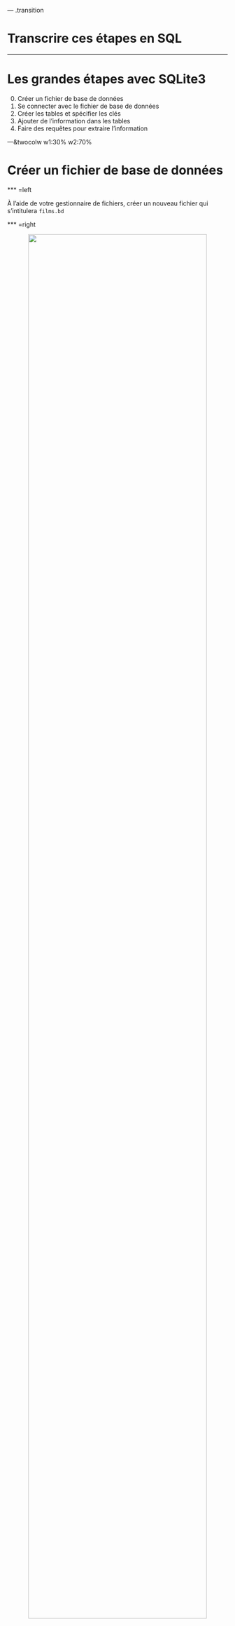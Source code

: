 
--- .transition

# Transcrire ces étapes en SQL

---

# Les grandes étapes avec SQLite3

0. Créer un fichier de base de données
1. Se connecter avec le fichier de base de données
2. Créer les tables et spécifier les clés
3. Ajouter de l'information dans les tables
4. Faire des requêtes pour extraire l'information


---&twocolw w1:30% w2:70%

# Créer un fichier de base de données

*** =left

À l'aide de votre gestionnaire de fichiers, créer un nouveau fichier qui s'intitulera `films.bd`

*** =right

<div style='text-align:center;'>
  <img src="assets/img/gf.png" width="90%"></img>
</div>


---&twocolw w1:40% w2:60%

# Se connecter au fichier la BD (SQLite3) via R

*** =right

```r
system("rm -f ./assets/data/films.db")
```

```r
library(RSQLite)
con <- dbConnect(SQLite(), dbname="./assets/data/films.db")
## !ATTENTION!: Ceci est mon chemin d'accès vers le fichier!
## Astuces: getwd() et setwd()
```

```r
dbSendQuery(con,"Instructions SQL à envoyer")
```

*** =left

- `con` est un objet contenant la connexion avec le serveur/fichier de base de données.
- On utilisera la fonction `dbSendQuery()` pour envoyer les instructions SQL.
- Le deuxième argument de la fonction `dbSendQuery()` est une chaine de caractères contenant les instructions SQL.


---&twocolw w1:50% w2:50%

# Création de la base de données via R

```r
dbSendQuery(con,"CREATE DATABASE films;")
```

## Important:

1. `CREATE DATABASE` serait importante seulement avec d'autres SGBDs (approche serveur). Dans le cas de SQLite3, un fichier = une base de données.
2. En SQL, chaque instruction se termine par un point-virgule.
3. Les instructions sont écrites en majuscules et les variables en minuscules.
4. Toutes les instructions SQL sont énumérées et expliquées en Français à cette adresse: [http://docs.postgresql.fr/9.5/sql-commands.html](http://docs.postgresql.fr/9.5/sql-commands.html)


---&twocol

# Création d'une première table avec clé primaire

*** =left

Voici un exemple d'instruction SQL pour créer la table `films`.

```sql
CREATE TABLE films (
    code        VARCHAR(5),
    titre       VARCHAR(40),
    did         INTEGER,
    date_prod   DATE,
    genre       VARCHAR(10),
    duree       INTEGER,
    PRIMARY KEY(code,titre)
);
```

*** =right

- `films` est le nom de la table
- Chaque attribut de la table (`code`,`titre` etc) dispose d'un type de données (`char(5)`, `varchar(40)` etc) [Type de données SQLite](https://www.sqlite.org/datatype3.html)
- La dernière ligne correspond aux contraintes de la table telle que la clé primaire.
- **Question:** Cette clé primaire est composite ou simple?

---&twocol

# Création d'une table avec clé étrangère

*** =left

Si l'on veut créer une table `acteurs` et référencer cette table à la table `films`.

```sql
CREATE TABLE acteurs (
    nom         VARCHAR(40),
    prenom      VARCHAR(40),
    naissance   DATE,
    code        CHAR(5),
    titre       VARCHAR(40),
    PRIMARY KEY (nom,prenom),
    FOREIGN KEY (code, titre) REFERENCES
        films (code, titre) ON DELETE CASCADE
);
```

*** =right

- On déclare `prenom` et `nom` comme étant la clé primaire de la table `acteurs`.
- On référence les attributs `code` et `titre` comme étant la clé étrangère.

---&twocol

# Création d'une table avec clé étrangère

*** =left

Si l'on veut créer une table `acteurs` et référencer cette table à la table `films`.

```sql
CREATE TABLE acteurs (
    nom         VARCHAR(40),
    prenom      VARCHAR(40),
    naissance   DATE,
    code        CHAR(5),
    titre       VARCHAR(40),
    PRIMARY KEY (nom,prenom),
    FOREIGN KEY (code, titre) REFERENCES
        films (code, titre) ON DELETE CASCADE
);
```

*** =right

## Important:

- On ne peut plus insérer d'acteurs jouant dans un film qui n'est pas référencé dans la table `films`. C'est ce que l'on appelle l'intégrité référentielle.
- Lorsque l'on supprime un enregistrement dans `films`, les acteurs référencés à ce film vont être automatiquement supprimés grâce à l'instruction `CASCADE`.


---

# Ajout de contraintes à une table

SQL présente également l'avantage de pouvoir mettre des contraintes sur les champs:

```sql
CREATE TABLE films (
    code        VARCHAR(5) NOT NULL,
    titre       VARCHAR(40) NOT NULL,
    did         INTEGER,
    date_prod   DATE,
    genre       VARCHAR(10) DEFAULT "COMEDIE",
    duree       INTEGER CHECK( duree > 0 ),
    PRIMARY KEY(code,titre)
);
```


---

# Création d'une table avec R

## On se sert de R pour envoyer l'instruction SQL de création de la table:

```r

films_sql <- "
CREATE TABLE films (
    code        VARCHAR(5),
    titre       VARCHAR(40),
    did         INTEGER,
    date_prod   DATE,
    genre       VARCHAR(10),
    duree       INTEGER,
    PRIMARY KEY(code,titre)
);"

dbSendQuery(con,films_sql)
dbListTables(con)
```

---

# Création d'une table

## Exercice pour le travail de session (20 minutes):

En vous inspirant des [exemples](http://www.sqlitetutorial.net/sqlite-create-table/) et de la syntaxe SQL expliquée précédemment, écrivez le script contenant les instructions SQL permettant la création de table `personnes`.

- [Documentation SQL pour SQLite3](https://www.sqlite.org/lang.html)
- [Type de données SQLite](https://www.sqlite.org/datatype3.html)


---

# Modifier la table existante

```sql
ALTER TABLE database_name.table_name RENAME TO new_table_name;
ALTER TABLE database_name.table_name ADD COLUMN column_def...;
```

Il peut être parfois préférable supprimer la table et de la reconstruire plutôt que de la modifier à la volée.

---

# Supprimer la table de données et se déconnecter du fichier de base de données

```r
dbSendQuery(con,"DROP TABLE films;")
dbDisconnect(con)
```

- `DROP TABLE` supprime l'ensemble de la table et ses données.
- `dbDisconnect(con)` permet de fermer la connection avec le fichier de base de données (permet à un autre utilisateur de se connecter).

---

# Supprimer la base de données

```r
dbSendQuery(con,"DROP DATABASE films;")
dbDisconnect(con)
```

- `DROP DATABASE` fonctionne seulement avec d'autres SGBDs (approche serveur).
- Dans le cas de SQLite3, on supprime simplement le fichier `*.db`.

---

# Lectures et travail pour la semaine prochaine

## Travail

Maintenant que vous en savez plus sur le format des données, vous devez écrire le script R pour créer votre base de données en spécifiant les tables, les champs et les clés liant les tables entre elles.


---

# Lectures et travail pour la semaine prochaine

## Travail

- Poisot et al. 2014. Moving toward a sustainable ecological science: don't let data go to waste ! Ideas in Ecology and Evolution 6: 11-19
- Mills et al. 2015. Archivin Primary Data: Solutions for Long-term Studies. Trends in Ecology and Evolution.
